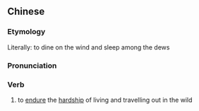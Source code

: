 {{also|风餐露宿}}
==Chinese==
{{zh-forms|s=风餐露宿}}

===Etymology===
Literally: to dine on the wind and sleep among the dews

===Pronunciation===
{{zh-pron
|m=fēngcānlùsù
|cat=id
}}

===Verb===
{{zh-idiom}}
# to [[endure]] the [[hardship]] of living and travelling out in the wild